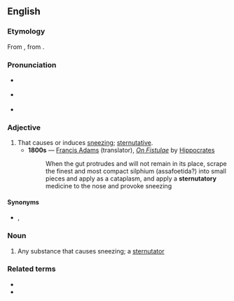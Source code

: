 ==English==
{{was wotd|2008|February|10}}

===Etymology===
From {{etyl|la|en}} {{m|la|sternūtātōrius}}, from {{m|la|sternuō||sneeze}}.

===Pronunciation===
* {{a|RP}} {{IPA|/stɜːˈnjuː.təˌtɔːɹ.i/|lang=en}}
* {{a|US}} {{IPA|/stɝːˈnuː.təˌtɔːɹ.i/|lang=en}}
* {{audio|en-us-sternutatory.ogg|Audio (US)|lang=en}}

===Adjective===
{{en-adj}}

# That causes or induces [[sneeze|sneezing]]; [[sternutative]].
#* '''1800s''' — [[w:Francis Adams|Francis Adams]] (translator), ''[[s:On Fistulae|On Fistulae]]'' by [[w:Hippocrates|Hippocrates]]
#*: When the gut protrudes and will not remain in its place, scrape the finest and most compact silphium (assafoetida?) into small pieces and apply as a cataplasm, and apply a '''sternutatory''' medicine to the nose and provoke sneezing

====Synonyms====
* {{sense|that causes sneezing}} {{l|en|sternutative}}, {{l|en|errhine}}

===Noun===
{{en-noun|sternutatories}}

# Any substance that causes sneezing; a [[sternutator]]

===Related terms===
* {{l|en|sternutative}}
* {{l|en|sternutator}}
